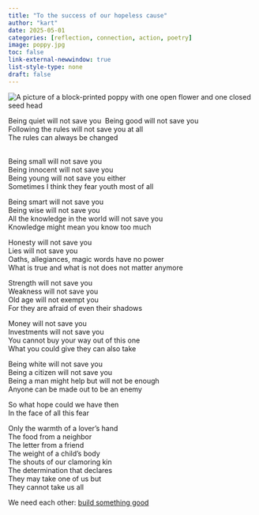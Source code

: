 ```yaml
---
title: "To the success of our hopeless cause"
author: "kart"
date: 2025-05-01
categories: [reflection, connection, action, poetry]
image: poppy.jpg
toc: false
link-external-newwindow: true
list-style-type: none
draft: false
---
```


::: column-post
![](poppy.jpg "A picture of a block-printed poppy with one open flower and one closed seed head")
:::


Being quiet will not save you\ 
Being good will not save you\   
Following the rules will not save you at all\   
The rules can always be changed\   
\

Being small will not save you  
Being innocent will not save you   
Being young will not save you either   
Sometimes I think they fear youth most of all   

Being smart will not save you   
Being wise will not save you   
All the knowledge in the world will not save you   
Knowledge might mean you know too much   

Honesty will not save you   
Lies will not save you   
Oaths, allegiances, magic words have no power   
What is true and what is not does not matter anymore   

Strength will not save you   
Weakness will not save you   
Old age will not exempt you   
For they are afraid of even their shadows    

Money will not save you   
Investments will not save you   
You cannot buy your way out of this one   
What you could give they can also take   

Being white will not save you   
Being a citizen will not save you   
Being a man might help but will not be enough   
Anyone can be made out to be an enemy   

So what hope could we have then   
In the face of all this fear   


Only the warmth of a lover's hand   
The food from a neighbor   
The letter from a friend   
The weight of a child's body   
The shouts of our clamoring kin   
The determination that declares   
They may take one of us but   
They cannot take us all   


We need each other: [build something good](https://thewhitepages.net/p/twenty-questions-for-big-hearted)
